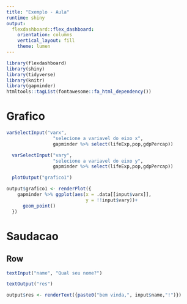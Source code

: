 ---
title: "Exemplo - Aula"
runtime: shiny
output: 
  flexdashboard::flex_dashboard:
    orientation: columns
    vertical_layout: fill
    theme: lumen
---

```{r setup, include=FALSE}
library(flexdashboard)
library(shiny)
library(tidyverse)
library(knitr)
library(gapminder)
htmltools::tagList(fontawesome::fa_html_dependency())

```


Grafico
=========================================

```{r}
varSelectInput("varx",
                 "selecione a variavel do eixo x",
                 gapminder %>% select(lifeExp,pop,gdpPercap))

  varSelectInput("vary",
                 "selecione a variavel do eixo y",
                 gapminder %>% select(lifeExp,pop,gdpPercap))

  plotOutput("grafico1")
```

```{r context = "server"}
output$grafico1 <- renderPlot({
    gapminder %>% ggplot(aes(x = .data[[input$varx]],
                             y = !!input$vary))+
      geom_point()
  })
```
Saudacao
=====================================  

Row
-----------------------------------------------------------------------

```{r echo=FALSE}
textInput("name", "Qual seu nome?")

textOutput("res")

```

```{r warning=FALSE, context="server"}

output$res <- renderText({paste0("bem vinda,", input$name,"!")})
```



